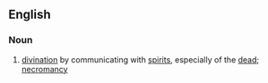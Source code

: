 ==English==

===Noun===
{{en-noun|-}}

# [[divination]] by communicating with [[spirit]]s, especially of the [[dead]]; [[necromancy]]